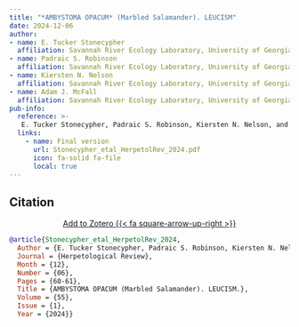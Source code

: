 ```yaml
---
title: "*AMBYSTOMA OPACUM* (Marbled Salamander). LEUCISM"
date: 2024-12-06
author:
- name: E. Tucker Stonecypher
  affiliation: Savannah River Ecology Laboratory, University of Georgia; Odum School of Ecology, University of Georgia
- name: Padraic S. Robinson
  affiliation: Savannah River Ecology Laboratory, University of Georgia
- name: Kiersten N. Nelson
  affiliation: Savannah River Ecology Laboratory, University of Georgia; Odum School of Ecology, University of Georgia
- name: Adam J. McFall
  affiliation: Savannah River Ecology Laboratory, University of Georgia; Odum School of Ecology, University of Georgia
pub-info:
  reference: >-
   E. Tucker Stonecypher, Padraic S. Robinson, Kiersten N. Nelson, and <strong>Adam J. McFall</strong>. (2024). “<em>AMBYSTOMA OPACUM</em> (Marbled Salamander). LEUCISM,” <em>Herpetological Review<em> 55(1): 60-61.
  links:
    - name: Final version
      url: Stonecypher_etal_HerpetolRev_2024.pdf
      icon: fa-solid fa-file
      local: true
---
```

  
## Citation

<p class="buttons" style="text-align:center;">
<a class="btn btn-danger" target="_blank" href="https://www.zotero.org/amcfall/publications/items/KWXIVKP5/item-list">Add to Zotero {{< fa square-arrow-up-right >}}</a>
</p>

```bibtex
@article{Stonecypher_etal_HerpetolRev_2024,
  Author = {E. Tucker Stonecypher, Padraic S. Robinson, Kiersten N. Nelson, Adam J. McFall},
  Journal = {Herpetological Review},
  Month = {12},
  Number = {06},
  Pages = {60-61},
  Title = {AMBYSTOMA OPACUM (Marbled Salamander). LEUCISM.},
  Volume = {55},
  Issue = {1},
  Year = {2024}}
```